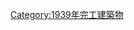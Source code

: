 {{Commonscat|Bridges completed in 1939}}
{{Cat nav 10years|20世紀橋梁|1939||年完工橋梁}}

[[Category:1939年完工建築物|Category:1939年完工建築物]]